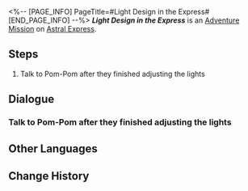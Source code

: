 <%-- [PAGE_INFO]
PageTitle=#Light Design in the Express#
[END_PAGE_INFO] --%>
{{Stub|Dialogue.}}
{{Mission Infobox
|id            = 4050025
|title         = 
|image         = <!--Mission Light Design in the Express.png-->
|type          = Adventure
|event_name    = 
|chapter       = 
|requirements  = {{subst:void|<!--Unknown: {"Type":"Manual"}-->}}
|summary       = <!--official mission summary from Fate's Atlas-->
|characters    = Pom-Pom; Trailblazer
|startLocation = [[Astral Express]] - [[Parlor Car]]
|world         = Astral Express
|area          = Parlor Car
|prev          = 
|next          = 
|rewards       = Sparse Aether*2; Quantum Ripples*1; Credit*8,000
}}
'''''Light Design in the Express''''' is an [[Adventure Mission]] on [[Astral Express]].

==Steps==
# Talk to Pom-Pom after they finished adjusting the lights

<!--
==Gameplay Notes==

--><!--
==Trial Character==

-->
==Dialogue==
{{Stub Dialogue}}
{{Dialogue End}}

===Talk to Pom-Pom after they finished adjusting the lights{{subst:void|<!--405002502-->}}===
{{Mission Description|type=adventure|location=Parlor Car|update|Pom-Pom is adjusting the light intensity in the Express and needs your input and opinion as a passenger.}}
{{Dialogue Start}}
:{{tx}}
{{Dialogue End}}

==Other Languages==
{{Other Languages
|en   = Light Design in the Express
|zhs  = 车厢布光
|zht  = 車廂布光
|ja   = 車両の照明配置
|ko   = 열차 칸의 빛 설계
|es   = La luz del Expreso
|fr   = Jeux de lumière dans l'Express
|ru   = Освещение экспресса
|th   = จัดไฟในตู้โดยสาร
|vi   = Chiếu Sáng Toa Tàu
|de   = Lichtdesign im Express
|id   = Pencahayaan Gerbong Express
|pt   = Design de Luzes no Expresso
}}

==Change History==
{{Change History|1.0}}
